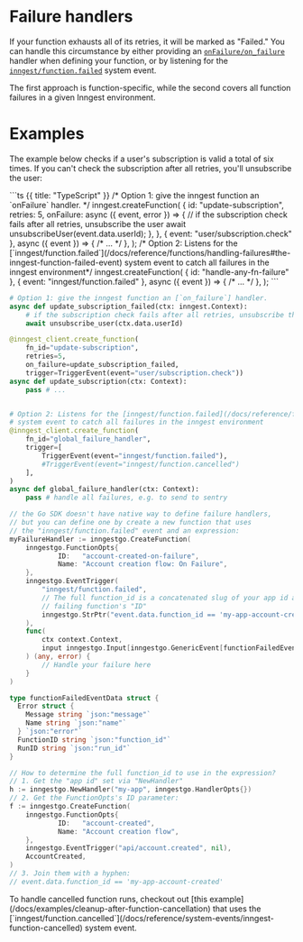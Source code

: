 
# Failure handlers <VersionBadge version="TypeScript only" />

If your function exhausts all of its retries, it will be marked as "Failed." You can handle this circumstance by either providing an [`onFailure/on_failure`](/docs/reference/functions/handling-failures) handler when defining your function, or by listening for the [`inngest/function.failed`](/docs/reference/system-events/inngest-function-failed) system event.

The first approach is function-specific, while the second covers all function failures in a given Inngest environment.


# Examples

The example below checks if a user's subscription is valid a total of six times. If you can't check the subscription after all retries, you'll unsubscribe the user:

<CodeGroup>
```ts {{ title: "TypeScript" }}
/* Option 1: give the inngest function an `onFailure` handler. */
inngest.createFunction(
  {
    id: "update-subscription",
    retries: 5,
    onFailure: async ({ event, error }) => {
      // if the subscription check fails after all retries, unsubscribe the user
      await unsubscribeUser(event.data.userId);
    },
  },
  { event: "user/subscription.check" },
  async ({ event }) => { /* ... */ },
);
/* Option 2: Listens for the [`inngest/function.failed`](/docs/reference/functions/handling-failures#the-inngest-function-failed-event) system event to catch all failures in the inngest environment*/
inngest.createFunction(
  { id: "handle-any-fn-failure" },
  { event: "inngest/function.failed" },
  async ({ event }) => { /* ... */ },
);
```

```python {{ title: "Python" }}
# Option 1: give the inngest function an [`on_failure`] handler.
async def update_subscription_failed(ctx: inngest.Context):
    # if the subscription check fails after all retries, unsubscribe the user
    await unsubscribe_user(ctx.data.userId)

@inngest_client.create_function(
    fn_id="update-subscription",
    retries=5,
    on_failure=update_subscription_failed,
    trigger=TriggerEvent(event="user/subscription.check"))
async def update_subscription(ctx: Context):
    pass # ...


# Option 2: Listens for the [inngest/function.failed](/docs/reference/functions/handling-failures#the-inngest-function-failed-event)
# system event to catch all failures in the inngest environment
@inngest_client.create_function(
    fn_id="global_failure_handler",
    trigger=[
        TriggerEvent(event="inngest/function.failed"),
        #TriggerEvent(event="inngest/function.cancelled")
    ],
)
async def global_failure_handler(ctx: Context):
    pass # handle all failures, e.g. to send to sentry
```
```go
// the Go SDK doesn't have native way to define failure handlers,
// but you can define one by create a new function that uses
// the "inngest/function.failed" event and an expression:
myFailureHandler := inngestgo.CreateFunction(
	inngestgo.FunctionOpts{
			ID:   "account-created-on-failure",
			Name: "Account creation flow: On Failure",
	},
	inngestgo.EventTrigger(
		"inngest/function.failed",
		// The full function_id is a concatenated slug of your app id and the
		// failing function's "ID"
		inngestgo.StrPtr("event.data.function_id == 'my-app-account-created'")
	),
	func(
		ctx context.Context,
		input inngestgo.Input[inngestgo.GenericEvent[functionFailedEventData, any]],
	) (any, error) {
		// Handle your failure here
	}
)

type functionFailedEventData struct {
  Error struct {
    Message string `json:"message"`
    Name string `json:"name"`
  } `json:"error"`
  FunctionID string `json:"function_id"`
  RunID string `json:"run_id"`
}

// How to determine the full function_id to use in the expression?
// 1. Get the "app id" set via "NewHandler"
h := inngestgo.NewHandler("my-app", inngestgo.HandlerOpts{})
// 2. Get the FunctionOpts's ID parameter:
f := inngestgo.CreateFunction(
	inngestgo.FunctionOpts{
			ID:   "account-created",
			Name: "Account creation flow",
	},
	inngestgo.EventTrigger("api/account.created", nil),
	AccountCreated,
)
// 3. Join them with a hyphen:
// event.data.function_id == 'my-app-account-created'
```
</CodeGroup>

<Callout>
  To handle cancelled function runs, checkout out [this example](/docs/examples/cleanup-after-function-cancellation) that uses the [`inngest/function.cancelled`](/docs/reference/system-events/inngest-function-cancelled) system event.
</Callout>



